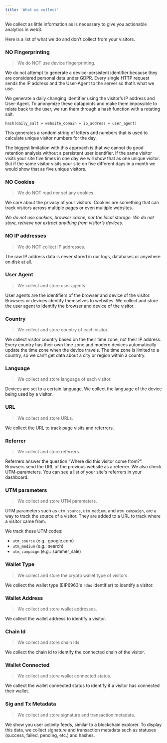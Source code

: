 ```yaml
---
title: 'What we collect'
---
```


We collect as little information as is necessary to give you actionable analytics in web3. 

Here is a list of what we do and don’t collect from your visitors.

### NO Fingerprinting

> We do NOT use device fingerprinting.

We do not attempt to generate a device-persistent identifier because they are considered personal data under GDPR. 
Every single HTTP request sends the IP address and the User-Agent to the server so that’s what we use. 

We generate a daily changing identifier using the visitor’s IP address and User-Agent. 
To anonymize these datapoints and make them impossible to relate back to the user, we run them through a hash function with a rotating salt.

```
hash(daily_salt + website_domain + ip_address + user_agent)
```

This generates a random string of letters and numbers that is used to calculate unique visitor numbers for the day.

The biggest limitation with this approach is that we cannot do good retention analysis without a persistent user identifier. 
If the same visitor visits your site five times in one day we will show that as one unique visitor. But if the same visitor visits your site on five different days in a month we would show that as five unique visitors.

### NO Cookies

> We do NOT read nor set any cookies.

We care about the privacy of your visitors. Cookies are something that can track visitors across multiple pages or even multiple websites. 

*We do not use cookies, browser cache, nor the local storage. We do not store, retrieve nor extract anything from visitor’s devices.*

### NO IP addresses

> We do NOT collect IP addresses.

The raw IP address data is never stored in our logs, databases or anywhere on disk at all.

### User Agent

> We collect and store user agents.

User agents are the identifiers of the browser and device of the visitor. Browsers or devices identify themselves to websites. 
We collect and store the user agent to identify the browser and device of the visitor.

### Country

> We collect and store country of each visitor.

We collect visitor country based on the their time zone, not their IP address. Every country has their own time zone and modern devices automatically update the time zone when the device travels. 
The time zone is limited to a country, so we can’t get data about a city or region within a country.

### Language

> We collect and store language of each visitor.

Devices are set to a certain language. We collect the language of the device being used by a visitor.

### URL

> We collect and store URLs.

We collect the URL to track page visits and referrers.

### Referrer

> We collect and store referrers.

Referrers answer the question “Where did this visitor come from?”. Browsers send the URL of the previous website as a referrer. 
We also check UTM-parameters. You can see a list of your site's referrers in your dashboard.

### UTM parameters

> We collect and store UTM parameters.

UTM parameters such as `utm_source`, `utm_medium`, and `utm_campaign`, are a way to track the source of a visitor. 
They are added to a URL to track where a visitor came from.

We track these UTM codes:

- `utm_source` (e.g.: google.com)
- `utm_medium` (e.g.: search)
- `utm_campaign` (e.g.: summer_sale)

### Wallet Type

> We collect and store the crypto wallet type of visitors.

We collect the wallet type (EIP6963's `rdns` identifier) to identify a visitor.

### Wallet Address

> We collect and store wallet addresses.

We collect the wallet address to identify a visitor.

### Chain Id

> We collect and store chain ids.

We collect the chain id to identify the connected chain of the visitor.

### Wallet Connected

> We collect and store wallet connected status.

We collect the wallet connected status to identify if a visitor has connected their wallet.

### Sig and Tx Metadata

> We collect and store signature and transaction metadata.

We show you user activity feeds, similar to a blockchain explorer.
To display this data, we collect signature and transaction metadata such as statuses (success, failed, pending, etc.) and hashes.
